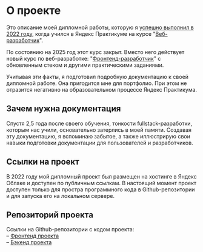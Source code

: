 # О проекте

Это описание моей дипломной работы, которую я [успешно выполнил в 2022 году](https://github.com/pnrf/movies-explorer-frontend/pull/2), когда учился в Яндекс Практикуме на курсе "[Веб-разработчик](https://practicum.yandex.ru/web/)".

По состоянию на 2025 год этот курс закрыт. Вместо него действует новый курс по веб-разработке: "[Фронтенд-разработчик](https://practicum.yandex.ru/frontend-developer/)" с обновленным стеком и другими практическими заданиями.

Учитывая эти факты, я подготовил подробную документацию к своей дипломной работе. Она пригодится мне для портфолио. При этом не отразится негативно на образовательном процессе Яндекс Практикума.

## Зачем нужна документация

Спустя 2,5 года после своего обучения, тонкости fullstack-разработки, которым нас учили, основательно затерлись в моей памяти. Создавая эту документацию, я вспоминаю забытое, а также иллюстрирую свои навыки подготовки документации для пользователей и разработчиков.

## Ссылки на проект

В 2022 году мой дипломный проект был размещен на хостинге в Яндекс Облаке и доступен по публичным ссылкам. В настоящий момент проект доступен только для простра программного кода в Github-репозитории и для запуска его на локальном сервере.

## Репозиторий проекта
Ссылки на Github-репозитории с кодом проекта:  
– [Фронтенд проекта](https://github.com/pnrf/movies-explorer-frontend)  
– [Бэкенд проекта](https://github.com/pnrf/movies-explorer-api)  




